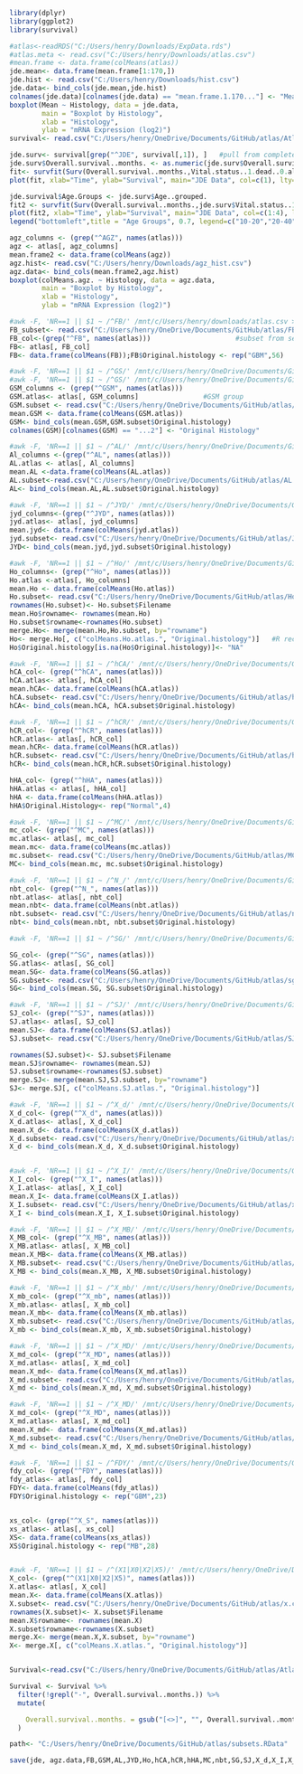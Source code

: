 ```{r}
library(dplyr)
library(ggplot2)
library(survival)

```

```{r}
#atlas<-readRDS("C:/Users/henry/Downloads/ExpData.rds")
#atlas.meta <- read.csv("C:/Users/henry/Downloads/atlas.csv")
#mean.frame <- data.frame(colMeans(atlas))
jde.mean<- data.frame(mean.frame[1:170,])
jde.hist <- read.csv("C:/Users/henry/Downloads/hist.csv")
jde.data<- bind_cols(jde.mean,jde.hist)
colnames(jde.data)[colnames(jde.data) == "mean.frame.1.170..."] <- "Mean"
boxplot(Mean ~ Histology, data = jde.data,
        main = "Boxplot by Histology", 
        xlab = "Histology", 
        ylab = "mRNA Expression (log2)")
survival<- read.csv("C:/Users/henry/OneDrive/Documents/GitHub/atlas/AtlasSurvival.csv")
```



```{r}
jde.surv<- survival[grep("^JDE", survival[,1]), ]   #pull from complete survival
jde.surv$Overall.survival..months. <- as.numeric(jde.surv$Overall.survival..months.)
fit<- survfit(Surv(Overall.survival..months.,Vital.status..1.dead..0.alive.)~1, data=jde.surv)
plot(fit, xlab="Time", ylab="Survival", main="JDE Data", col=c(1), lty=c(1),conf.int = F)
```


```{r}
jde.survival$Age.Groups <- jde.surv$Age..grouped.
fit2 <- survfit(Surv(Overall.survival..months.,jde.surv$Vital.status..1.dead..0.alive.)~strata(jde.surv$Age..grouped.), data=jde.surv)
plot(fit2, xlab="Time", ylab="Survival", main="JDE Data", col=c(1:4), lty=c(1),conf.int = F)
legend("bottomleft",title = "Age Groups", 0.7, legend=c("10-20","20-40","40-60","60-80"), lty=1, col=1:4) #missing data for 10-20 Group

```

```{r}
agz_columns <- (grep("^AGZ", names(atlas)))
agz <- atlas[, agz_columns]
mean.frame2 <- data.frame(colMeans(agz))
agz.hist<- read.csv("C:/Users/henry/Downloads/agz_hist.csv")
agz.data<- bind_cols(mean.frame2,agz.hist)
boxplot(colMeans.agz. ~ Histology, data = agz.data,
        main = "Boxplot by Histology", 
        xlab = "Histology", 
        ylab = "mRNA Expression (log2)")
```

```{r}
#awk -F, 'NR==1 || $1 ~ /^FB/' /mnt/c/Users/henry/downloads/atlas.csv >FB.csv    #extracts rows that begin with GS and can be modified to extract other groups
FB_subset<- read.csv("C:/Users/henry/OneDrive/Documents/GitHub/atlas/FB.csv")   #Load data
FB_col<-(grep("^FB", names(atlas)))                     #subset from second data set          
FB<- atlas[, FB_col]
FB<- data.frame(colMeans(FB));FB$Original.histology <- rep("GBM",56)
```


```{r}
#awk -F, 'NR==1 || $1 ~ /^GS/' /mnt/c/Users/henry/OneDrive/Documents/GitHub/atlas/AtlasSurvival.csv >GSM.csv 
#awk -F, 'NR==1 || $1 ~ /^GS/' /mnt/c/Users/henry/OneDrive/Documents/GitHub/atlas/atlas.csv >GSM2.csv
GSM_columns <- (grep("^GSM", names(atlas)))
GSM.atlas<- atlas[, GSM_columns]                #GSM group
GSM.subset <- read.csv("C:/Users/henry/OneDrive/Documents/GitHub/atlas/GSM2.csv")    
mean.GSM <- data.frame(colMeans(GSM.atlas))
GSM<- bind_cols(mean.GSM,GSM.subset$Original.histology)
colnames(GSM)[colnames(GSM) == "...2"] <- "Original Histology"
```


```{r}
#awk -F, 'NR==1 || $1 ~ /^AL/' /mnt/c/Users/henry/OneDrive/Documents/GitHub/atlas/atlas.csv >AL.csv
Al_columns <-(grep("^AL", names(atlas)))
AL.atlas <- atlas[, Al_columns]
mean.AL <-data.frame(colMeans(AL.atlas))
AL.subset<-read.csv("C:/Users/henry/OneDrive/Documents/GitHub/atlas/AL.csv")
AL<- bind_cols(mean.AL,AL.subset$Original.histology)
```


```{r}
#awk -F, 'NR==1 || $1 ~ /^JYD/' /mnt/c/Users/henry/OneDrive/Documents/GitHub/atlas/atlas.csv >JYD.csv
jyd_columns<-(grep("^JYD", names(atlas)))
jyd.atlas<- atlas[, jyd_columns]
mean.jyd<- data.frame(colMeans(jyd.atlas))
jyd.subset<- read.csv("C:/Users/henry/OneDrive/Documents/GitHub/atlas/JYD.csv")
JYD<- bind_cols(mean.jyd,jyd.subset$Original.histology)
```


```{r}
#awk -F, 'NR==1 || $1 ~ /^Ho/' /mnt/c/Users/henry/OneDrive/Documents/GitHub/atlas/atlas.csv >Ho.csv
Ho_columns<- (grep("^Ho", names(atlas)))
Ho.atlas <-atlas[, Ho_columns]
mean.Ho <- data.frame(colMeans(Ho.atlas))
Ho.subset<- read.csv("C:/Users/henry/OneDrive/Documents/GitHub/atlas/Ho.csv")
rownames(Ho.subset)<- Ho.subset$Filename
mean.Ho$rowname<- rownames(mean.Ho)
Ho.subset$rowname<-rownames(Ho.subset)
merge.Ho<- merge(mean.Ho,Ho.subset, by="rowname")
Ho<- merge.Ho[, c("colMeans.Ho.atlas.", "Original.histology")]   #R recognizes "Na" histology as null
Ho$Original.histology[is.na(Ho$Original.histology)]<- "NA"

```

```{r}
#awk -F, 'NR==1 || $1 ~ /^hCA/' /mnt/c/Users/henry/OneDrive/Documents/GitHub/atlas/atlas.csv >hCA.csv
hCA_col<- (grep("^hCA", names(atlas)))
hCA.atlas<- atlas[, hCA_col]
mean.hCA<- data.frame(colMeans(hCA.atlas))
hCA.subset<- read.csv("C:/Users/henry/OneDrive/Documents/GitHub/atlas/hCA.csv")
hCA<- bind_cols(mean.hCA, hCA.subset$Original.histology)

#awk -F, 'NR==1 || $1 ~ /^hCR/' /mnt/c/Users/henry/OneDrive/Documents/GitHub/atlas/atlas.csv >hCR.csv
hCR_col<- (grep("^hCR", names(atlas)))
hCR.atlas<- atlas[, hCR_col]
mean.hCR<- data.frame(colMeans(hCR.atlas))
hCR.subset<- read.csv("C:/Users/henry/OneDrive/Documents/GitHub/atlas/hCR.csv")
hCR<- bind_cols(mean.hCR,hCR.subset$Original.histology)

hHA_col<- (grep("^hHA", names(atlas)))
hHA.atlas <- atlas[, hHA_col]
hHA <- data.frame(colMeans(hHA.atlas))
hHA$Original.Histology<- rep("Normal",4)
```

```{r}
#awk -F, 'NR==1 || $1 ~ /^MC/' /mnt/c/Users/henry/OneDrive/Documents/GitHub/atlas/atlas.csv >MC.csv
mc_col<- (grep("^MC", names(atlas)))
mc.atlas<- atlas[, mc_col]
mean.mc<- data.frame(colMeans(mc.atlas))
mc.subset<- read.csv("C:/Users/henry/OneDrive/Documents/GitHub/atlas/MC.csv")
MC<- bind_cols(mean.mc, mc.subset$Original.histology)

#awk -F, 'NR==1 || $1 ~ /^N_/' /mnt/c/Users/henry/OneDrive/Documents/GitHub/atlas/atlas.csv >nbt.csv
nbt_col<- (grep("^N_", names(atlas)))
nbt.atlas<- atlas[, nbt_col]
mean.nbt<- data.frame(colMeans(nbt.atlas))
nbt.subset<- read.csv("C:/Users/henry/OneDrive/Documents/GitHub/atlas/nbt.csv")
nbt<- bind_cols(mean.nbt, nbt.subset$Original.histology)

#awk -F, 'NR==1 || $1 ~ /^SG/' /mnt/c/Users/henry/OneDrive/Documents/GitHub/atlas/atlas.csv >sg.csv

SG_col<- (grep("^SG", names(atlas)))
SG.atlas<- atlas[, SG_col]
mean.SG<- data.frame(colMeans(SG.atlas))
SG.subset<- read.csv("C:/Users/henry/OneDrive/Documents/GitHub/atlas/sg.csv")
SG<- bind_cols(mean.SG, SG.subset$Original.histology)

#awk -F, 'NR==1 || $1 ~ /^SJ/' /mnt/c/Users/henry/OneDrive/Documents/GitHub/atlas/atlas.csv >SJ.csv
SJ_col<- (grep("^SJ", names(atlas)))
SJ.atlas<- atlas[, SJ_col]
mean.SJ<- data.frame(colMeans(SJ.atlas))
SJ.subset<- read.csv("C:/Users/henry/OneDrive/Documents/GitHub/atlas/SJ.csv")

rownames(SJ.subset)<- SJ.subset$Filename
mean.SJ$rowname<- rownames(mean.SJ)
SJ.subset$rowname<-rownames(SJ.subset)
merge.SJ<- merge(mean.SJ,SJ.subset, by="rowname")
SJ<- merge.SJ[, c("colMeans.SJ.atlas.", "Original.histology")]
```

```{r}
#awk -F, 'NR==1 || $1 ~ /^X_d/' /mnt/c/Users/henry/OneDrive/Documents/GitHub/atlas/atlas.csv >x_d.csv
X_d_col<- (grep("^X_d", names(atlas)))
X_d.atlas<- atlas[, X_d_col]
mean.X_d<- data.frame(colMeans(X_d.atlas))
X_d.subset<- read.csv("C:/Users/henry/OneDrive/Documents/GitHub/atlas/x_d.csv")
X_d <- bind_cols(mean.X_d, X_d.subset$Original.histology)


#awk -F, 'NR==1 || $1 ~ /^X_I/' /mnt/c/Users/henry/OneDrive/Documents/GitHub/atlas/atlas.csv >x_i.csv
X_I_col<- (grep("^X_I", names(atlas)))
X_I.atlas<- atlas[, X_I_col]
mean.X_I<- data.frame(colMeans(X_I.atlas))
X_I.subset<- read.csv("C:/Users/henry/OneDrive/Documents/GitHub/atlas/x_i.csv")
X_I <- bind_cols(mean.X_I, X_I.subset$Original.histology)

#awk -F, 'NR==1 || $1 ~ /^X_MB/' /mnt/c/Users/henry/OneDrive/Documents/GitHub/atlas/atlas.csv >x_MBR.csv
X_MB_col<- (grep("^X_MB", names(atlas)))
X_MB.atlas<- atlas[, X_MB_col]
mean.X_MB<- data.frame(colMeans(X_MB.atlas))
X_MB.subset<- read.csv("C:/Users/henry/OneDrive/Documents/GitHub/atlas/x_MBR.csv")
X_MB <- bind_cols(mean.X_MB, X_MB.subset$Original.histology)

#awk -F, 'NR==1 || $1 ~ /^X_mb/' /mnt/c/Users/henry/OneDrive/Documents/GitHub/atlas/atlas.csv >x_mb.csv
X_mb_col<- (grep("^X_mb", names(atlas)))
X_mb.atlas<- atlas[, X_mb_col]
mean.X_mb<- data.frame(colMeans(X_mb.atlas))
X_mb.subset<- read.csv("C:/Users/henry/OneDrive/Documents/GitHub/atlas/x_mb.csv")
X_mb <- bind_cols(mean.X_mb, X_mb.subset$Original.histology)

#awk -F, 'NR==1 || $1 ~ /^X_MD/' /mnt/c/Users/henry/OneDrive/Documents/GitHub/atlas/atlas.csv >x_md.csv
X_md_col<- (grep("^X_MD", names(atlas)))
X_md.atlas<- atlas[, X_md_col]
mean.X_md<- data.frame(colMeans(X_md.atlas))
X_md.subset<- read.csv("C:/Users/henry/OneDrive/Documents/GitHub/atlas/x_md.csv")
X_md <- bind_cols(mean.X_md, X_md.subset$Original.histology)

#awk -F, 'NR==1 || $1 ~ /^X_MD/' /mnt/c/Users/henry/OneDrive/Documents/GitHub/atlas/atlas.csv >x_md.csv
X_md_col<- (grep("^X_MD", names(atlas)))
X_md.atlas<- atlas[, X_md_col]
mean.X_md<- data.frame(colMeans(X_md.atlas))
X_md.subset<- read.csv("C:/Users/henry/OneDrive/Documents/GitHub/atlas/x_md.csv")
X_md <- bind_cols(mean.X_md, X_md.subset$Original.histology)

#awk -F, 'NR==1 || $1 ~ /^FDY/' /mnt/c/Users/henry/OneDrive/Documents/GitHub/atlas/atlas.csv >fdy.csv
fdy_col<- (grep("^FDY", names(atlas)))
fdy_atlas<- atlas[, fdy_col]
FDY<- data.frame(colMeans(fdy_atlas))
FDY$Original.histology <- rep("GBM",23)


xs_col<- (grep("^X_S", names(atlas)))
xs_atlas<- atlas[, xs_col]
XS<- data.frame(colMeans(xs_atlas))
XS$Original.histology <- rep("MB",28)


#awk -F, 'NR==1 || $1 ~ /^(X1|X0|X2|X5)/' /mnt/c/Users/henry/OneDrive/Documents/GitHub/atlas/atlas.csv >x.csv
X_col<- (grep("^(X1|X0|X2|X5)", names(atlas)))
X.atlas<- atlas[, X_col]
mean.X<- data.frame(colMeans(X.atlas))
X.subset<- read.csv("C:/Users/henry/OneDrive/Documents/GitHub/atlas/x.csv")
rownames(X.subset)<- X.subset$Filename
mean.X$rowname<- rownames(mean.X)
X.subset$rowname<-rownames(X.subset)
merge.X<- merge(mean.X,X.subset, by="rowname")
X<- merge.X[, c("colMeans.X.atlas.", "Original.histology")]



```



```{r}
Survival<-read.csv("C:/Users/henry/OneDrive/Documents/GitHub/atlas/AtlasSurvival.csv")

Survival <- Survival %>%
  filter(!grepl("-", Overall.survival..months.)) %>%
  mutate(

    Overall.survival..months. = gsub("[<>]", "", Overall.survival..months.) 
  )
```


```{r}
path<- "C:/Users/henry/OneDrive/Documents/GitHub/atlas/subsets.RData"

save(jde, agz.data,FB,GSM,AL,JYD,Ho,hCA,hCR,hHA,MC,nbt,SG,SJ,X_d,X_I,X_mb,X_md,FDY,XS,X,X_MB, file=path)
```




